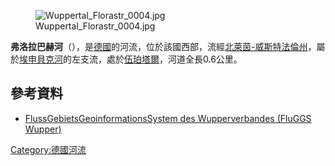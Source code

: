 {{Coord|51|16|21.32|N|7|8|26.19|E|display=title}}
[[Image:Wuppertal_Florastr_0004.jpg|right]]

'''弗洛拉巴赫河'''（{{lang-de|Florabach}}），是[[德國|德國]]的河流，位於該國西部，流經[[北萊茵-威斯特法倫州|北萊茵-威斯特法倫州]]，屬於[[埃申貝克河|埃申貝克河]]的左支流，處於[[伍珀塔爾|伍珀塔爾]]，河道全長0.6公里。

==參考資料==
* [http://fluggs.wupperverband.de FlussGebietsGeoinformationsSystem des Wupperverbandes (FluGGS Wupper)] {{Wayback|url=http://fluggs.wupperverband.de/ |date=20160303182641 }}

{{Germany-geo-stub}}
[[Category:德國河流|Category:德國河流]]
